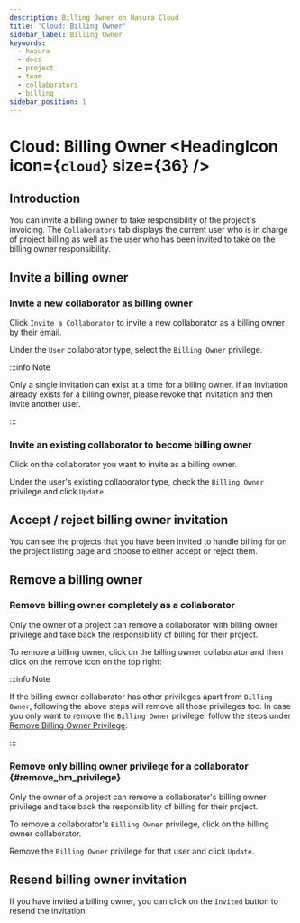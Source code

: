 ```yaml
---
description: Billing Owner on Hasura Cloud
title: 'Cloud: Billing Owner'
sidebar_label: Billing Owner
keywords:
  - hasura
  - docs
  - project
  - team
  - collaborators
  - billing
sidebar_position: 1
---
```



# Cloud: Billing Owner <HeadingIcon icon={`cloud`} size={36} />

## Introduction

You can invite a billing owner to take responsibility of the project's invoicing. The `Collaborators` tab displays the
current user who is in charge of project billing as well as the user who has been invited to take on the billing owner
responsibility.

## Invite a billing owner

### Invite a new collaborator as billing owner

Click `Invite a Collaborator` to invite a new collaborator as a billing owner by their email.

<Thumbnail src='/img/graphql/cloud/billing/collab-view.png' alt='Collaborators tab' width='1200px' />

Under the `User` collaborator type, select the `Billing Owner` privilege.

<Thumbnail
  src='/img/graphql/cloud/billing/invite-bm-collab.png'
  alt='User Collaborator with Billing Owner Privilege'
  width='450px'
/>

:::info Note

Only a single invitation can exist at a time for a billing owner. If an invitation already exists for a billing owner,
please revoke that invitation and then invite another user.

:::

### Invite an existing collaborator to become billing owner

Click on the collaborator you want to invite as a billing owner.

Under the user's existing collaborator type, check the `Billing Owner` privilege and click `Update`.

<Thumbnail src='/img/graphql/cloud/billing/add-bm-privilege.png' alt='Add Billing Owner Privilege' width='450px' />

## Accept / reject billing owner invitation

You can see the projects that you have been invited to handle billing for on the project listing page and choose to
either accept or reject them.

<Thumbnail
  src='/img/graphql/cloud/billing/project-bm-invitation.png'
  alt='Projects invited to handle billing for'
  width='900px'
/>

## Remove a billing owner

### Remove billing owner completely as a collaborator

Only the owner of a project can remove a collaborator with billing owner privilege and take back the responsibility of
billing for their project.

To remove a billing owner, click on the billing owner collaborator and then click on the remove icon on the top right:

<Thumbnail src='/img/graphql/cloud/billing/remove-bm.png' alt='Remove billing owner collaborator' width='450px' />

:::info Note

If the billing owner collaborator has other privileges apart from `Billing Owner`, following the above steps will remove
all those privileges too. In case you only want to remove the `Billing Owner` privilege, follow the steps under
[Remove Billing Owner Privilege](#remove_bm_privilege).

:::

### Remove only billing owner privilege for a collaborator {#remove_bm_privilege}

Only the owner of a project can remove a collaborator's billing owner privilege and take back the responsibility of
billing for their project.

To remove a collaborator's `Billing Owner` privilege, click on the billing owner collaborator.

<Thumbnail src='/img/graphql/cloud/billing/click-bm-collab.png' alt='Click billing owner collaborator' width='1000px' />

Remove the `Billing Owner` privilege for that user and click `Update`.

<Thumbnail
  src='/img/graphql/cloud/billing/remove-bm-privilege.png'
  alt='Remove billing owner privilege'
  width='450px'
/>

## Resend billing owner invitation

If you have invited a billing owner, you can click on the `Invited` button to resend the invitation.

<Thumbnail
  src='/img/graphql/cloud/billing/resend-bm-invitation.png'
  alt='Resend billing owner invitation'
  width='1000px'
/>
